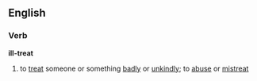 ==English==
===Verb===
'''ill-treat'''
# to [[treat]] someone or something [[badly]] or [[unkindly]]; to [[abuse]] or [[mistreat]]